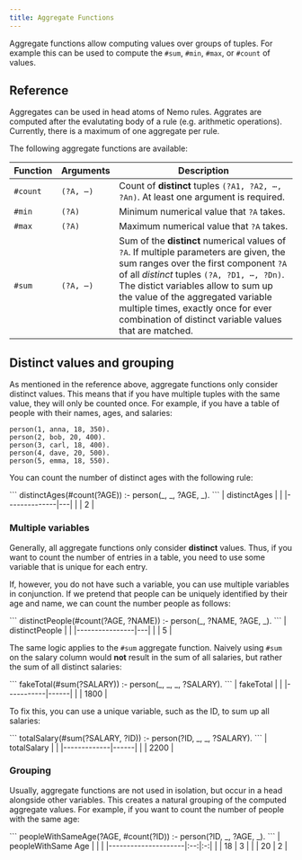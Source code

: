 ```yaml
---
title: Aggregate Functions
---
```



Aggregate functions allow computing values over groups of tuples. For example this can be used to compute the `#sum`, `#min`, `#max`, or `#count` of values.

## Reference

Aggregates can be used in head atoms of Nemo rules. Aggrates are computed after the evalutating body of a rule (e.g. arithmetic operations). Currently, there is a maximum of one aggregate per rule.

The following aggregate functions are available:

| Function | Arguments  | Description |
|:---------|------------|-------------|
| `#count` | `(?A, ⋯)` | Count of **distinct** tuples `(?A1, ?A2, ⋯, ?An)`. At least one argument is required. |
| `#min`   | `(?A)`     | Minimum numerical value that `?A` takes. |
| `#max`   | `(?A)`     | Maximum numerical value that `?A` takes. |
| `#sum`   | `(?A, ⋯)` | Sum of the **distinct** numerical values of `?A`. If multiple parameters are given, the sum ranges over the first component `?A` of all *distinct* tuples `(?A, ?D1, ⋯, ?Dn)`. The distict variables allow to sum up the value of the aggregated variable multiple times, exactly once for ever combination of distinct variable values that are matched. |

## Distinct values and grouping

As mentioned in the reference above, aggregate functions only consider distinct values. This means that if you have multiple tuples with the same value, they will only be counted once. For example, if you have a table of people with their names, ages, and salaries:

```
person(1, anna, 18, 350).
person(2, bob, 20, 400).
person(3, carl, 18, 400).
person(4, dave, 20, 500).
person(5, emma, 18, 550).
```

You can count the number of distinct ages with the following rule:

<Tabs>
  <TabItem label="code" icon="seti:html">
    ```
    distinctAges(#count(?AGE)) :- person(_, _, ?AGE, _).
    ```
  </TabItem>
  <TabItem label="result" icon="seti:csv">
    | distinctAges |   |
    |--------------|---|
    |              | 2 |
  </TabItem>
</Tabs>

### Multiple variables

Generally, all aggregate functions only consider **distinct** values.
Thus, if you want to count the number of entries in a table,
you need to use some variable that is unique for each entry.

If, however, you do not have such a variable,
you can use multiple variables in conjunction.
If we pretend that people can be uniquely identified by their age and name,
we can count the number people as follows:

<Tabs>
  <TabItem label="code" icon="seti:html">
    ```
    distinctPeople(#count(?AGE, ?NAME)) :- person(_, ?NAME, ?AGE, _).
    ```
  </TabItem>
  <TabItem label="result" icon="seti:csv">
    | distinctPeople |   |
    |----------------|---|
    |                | 5 |
  </TabItem>
</Tabs>

The same logic applies to the `#sum` aggregate function. Naively using `#sum` on the salary column would **not** result in the sum of all salaries, but rather the sum of all distinct salaries:

<Tabs>
  <TabItem label="code" icon="seti:html">
    ```
    fakeTotal(#sum(?SALARY)) :- person(_, _, _, ?SALARY).
    ```
  </TabItem>
  <TabItem label="result" icon="seti:csv">
    | fakeTotal |      |
    |-----------|------|
    |           | 1800 |
  </TabItem>
</Tabs>

To fix this, you can use a unique variable, such as the ID, to sum up all salaries:

<Tabs>
  <TabItem label="code" icon="seti:html">
    ```
    totalSalary(#sum(?SALARY, ?ID)) :- person(?ID, _, _, ?SALARY).
    ```
  </TabItem>
  <TabItem label="result" icon="seti:csv">
    | totalSalary |      |
    |-------------|------|
    |             | 2200 |
  </TabItem>
</Tabs>

### Grouping

Usually, aggregate functions are not used in isolation, but occur in a head alongside other variables. This creates a natural grouping of the computed aggregate values. For example, if you want to count the number of people with the same age:

<Tabs>
  <TabItem label="code" icon="seti:html">
    ```
    peopleWithSameAge(?AGE, #count(?ID)) :- person(?ID, _, ?AGE, _).
    ```
  </TabItem>
  <TabItem label="result" icon="seti:csv">
    | peopleWithSame Age  |    |   |
    |---------------------|:--:|:-:|
    |                     | 18 | 3 |
    |                     | 20 | 2 |
  </TabItem>
</Tabs>
